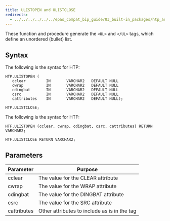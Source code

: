 ```yaml
---
title: ULISTOPEN and ULISTCLOSE
redirects:
  - ../../../../../../epas_compat_bip_guide/03_built-in_packages/htp_and_htf/ulist #generated for docs/epas/reorg-role-use-case-mode
---
```


These function and procedure generate the `<UL>` and `</UL>` tags, which define an unordered (bullet) list. 

## Syntax

The following is the syntax for HTP:

```
HTP.ULISTOPEN (
   cclear         IN       VARCHAR2   DEFAULT NULL
   cwrap          IN       VARCHAR2   DEFAULT NULL
   cdingbat       IN       VARCHAR2   DEFAULT NULL
   csrc           IN       VARCHAR2   DEFAULT NULL
   cattributes    IN       VARCHAR2   DEFAULT NULL);

HTP.ULISTCLOSE;
```

The following is the syntax for HTF:

```
HTF.ULISTOPEN (cclear, cwrap, cdingbat, csrc, cattributes) RETURN VARCHAR2;

HTF.ULISTCLOSE RETURN VARCHAR2;
```

## Parameters

| Parameter | Purpose  |
| --------- | -------- |
| cclear | The value for the CLEAR attribute |
| cwrap | The value for the WRAP attribute |
| cdingbat | The value for the DINGBAT attribute |
| csrc | The value for the SRC attribute |
| cattributes | Other attributes to include as is in the tag |
